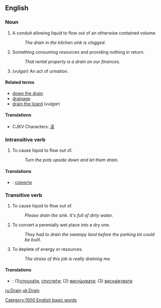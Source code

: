 ==English==

=== Noun ===

# A conduit allowing liquid to flow out of an otherwise contained volume.
#: ''The drain in the kitchen sink is clogged.''
# Something consuming resources and providing nothing in return.
#: ''That rental property is a drain on our finances.''
# (''vulgar'') An act of urination.

==== Related terms ====
*[[down the drain]]
*[[drainage]]
*[[drain the lizard]] (''vulgar'')

====Translations====
*CJKV Characters: [[渎]]

=== Intransitive verb ===

# To cause liquid to flow out of.
#: ''Turn the pots upside down and let them drain.''
====Translations====
*{{uk}}: [[:uk:сохнути|со́хнути]]

=== Transitive verb ===

# To cause liquid to flow out of.
#: ''Please drain the sink.  It's full of dirty water.''
# To convert a perenially wet place into a dry one.
#: ''They had to drain the swampy land before the parking lot could be built.''
# To deplete of energy or resources.
#: ''The stress of this job is really draining me.''
====Translations====
*{{uk}}: (1)[[:uk:спускати|спуска́ти]], [[:uk:спустити|спусти́ти]]; (2) [[:uk:висушувати|вису́шувати]]; (3) [[:uk:виснажувати|висна́жувати]]

[[Category:1000 English basic words]]

[[ru:Drain]]
[[uk:Drain]]